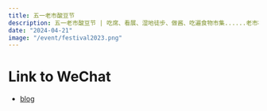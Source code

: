 ```yaml
---
title: 五一老市酸豆节
description: 五一老市酸豆节 | 吃席、看展、湿地徒步、做酱、吃遍食物市集......老市村民集全村之力恭候您！
date: "2024-04-21"
image: "/event/festival2023.png"
---
```


# Link to WeChat

- [blog](https://mp.weixin.qq.com/s?__biz=Mzg3MDg5ODQ1Mw==&mid=2247484265&idx=1&sn=c0328b938290cf3f9b9c5c41c318145d&chksm=ce878d13f9f004054298a7abc003a1278bbcf11a454c37b2cca33fb4456ec969bc9816d939ae&token=402566725&lang=zh_CN#rd)
